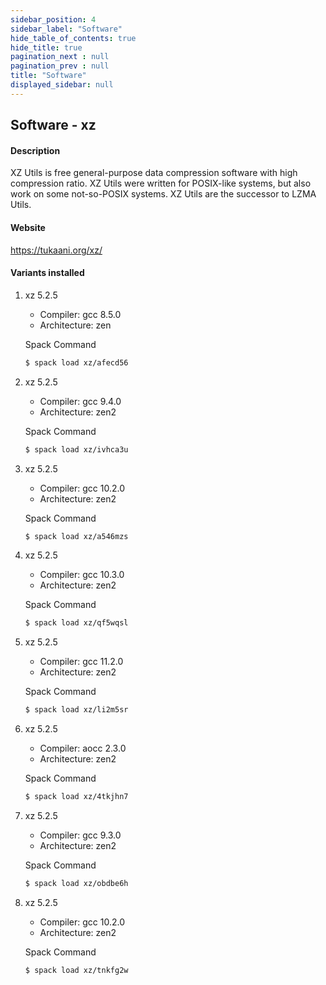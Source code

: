```yaml
---
sidebar_position: 4
sidebar_label: "Software"
hide_table_of_contents: true
hide_title: true
pagination_next : null
pagination_prev : null
title: "Software"
displayed_sidebar: null
---
```


## Software - xz


#### Description
XZ Utils is free general-purpose data compression software with high compression ratio. XZ Utils were written for POSIX-like systems, but also work on some not-so-POSIX systems. XZ Utils are the successor to LZMA Utils.

#### Website
https://tukaani.org/xz/

#### Variants installed

1. xz 5.2.5

    - Compiler: gcc 8.5.0
    - Architecture: zen

    Spack Command
    ```bash
    $ spack load xz/afecd56
    ```

2. xz 5.2.5

    - Compiler: gcc 9.4.0
    - Architecture: zen2

    Spack Command
    ```bash
    $ spack load xz/ivhca3u
    ```

3. xz 5.2.5

    - Compiler: gcc 10.2.0
    - Architecture: zen2

    Spack Command
    ```bash
    $ spack load xz/a546mzs
    ```

4. xz 5.2.5

    - Compiler: gcc 10.3.0
    - Architecture: zen2

    Spack Command
    ```bash
    $ spack load xz/qf5wqsl
    ```

5. xz 5.2.5

    - Compiler: gcc 11.2.0
    - Architecture: zen2

    Spack Command
    ```bash
    $ spack load xz/li2m5sr
    ```

6. xz 5.2.5

    - Compiler: aocc 2.3.0
    - Architecture: zen2

    Spack Command
    ```bash
    $ spack load xz/4tkjhn7
    ```

7. xz 5.2.5

    - Compiler: gcc 9.3.0
    - Architecture: zen2

    Spack Command
    ```bash
    $ spack load xz/obdbe6h
    ```

8. xz 5.2.5

    - Compiler: gcc 10.2.0
    - Architecture: zen2

    Spack Command
    ```bash
    $ spack load xz/tnkfg2w
    ```
